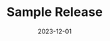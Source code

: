---
title: "Sample Release"
description: "A deep trance journey"
date: "2023-12-01"
url: "https://soundcloud.com/sample"
image: "/releases/sample-release.jpg"
published: true
--- 